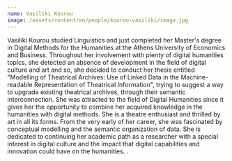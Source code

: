 ```yaml
---
name: Vasiliki Kourou
image: /assets/content/en/people/kourou-vasiliki/image.jpg
---
```

Vasiliki Kourou studied Linguistics and just completed her Master's degree in Digital Methods for the Humanities at the Athens University of Economics and Business. Throughout her involvement with plenty of digital humanities topics, she detected an absence of development in the field of digital culture and art and so, she decided to conduct her thesis entitled "Modelling of Theatrical Archives: Use of Linked Data in the Machine-readable Representation of Theatrical Information", trying to suggest a way to upgrade existing theatrical archives, through their semantic interconnection. She was attracted to the field of Digital Humanities since it gives her the opportunity to combine her acquired knowledge in the humanities with digital methods. She is a theatre enthusiast and thrilled by art in all its forms. From the very early of her career, she was fascinated by conceptual modelling and the semantic organization of data. She is dedicated to continuing her academic path as a researcher with a special interest in digital culture and the impact that digital capabilities and innovation could have on the humanities.
.
